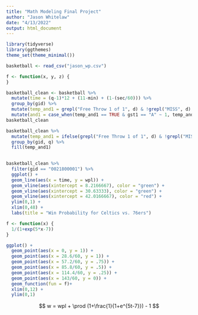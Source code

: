 ```yaml
---
title: "Math Modeling Final Project"
author: "Jason Whitelaw"
date: "4/13/2022"
output: html_document
---
```


```r
library(tidyverse)
library(ggthemes)
theme_set(theme_minimal())
```

```r
basketball <- read_csv("jason_wp.csv")
```

```r
f <- function(x, y, z) {
}
```

```r
basketball_clean <- basketball %>%
  mutate(time = (q-1)*12 + (11-min) + (1-(sec/60))) %>%
  group_by(gid) %>%
  mutate(temp_and1 = grepl("Free Throw 1 of 1", d) & !grepl("MISS", d) & grepl("S.FOUL", lag(d))) %>%
  mutate(and1 = case_when(temp_and1 == TRUE & gst1 == "A" ~ 1, temp_and1 == TRUE & gst1 == "H" ~ 2, TRUE ~ 0))
basketball_clean
```

```r
basketball_clean %>%
  mutate(temp_and1 = ifelse(grepl("Free Throw 1 of 1", d) & !grepl("MISS", d) & grepl("S.FOUL", lag(d)), TRUE, NA)) %>%
  group_by(gid, q) %>%
  fill(temp_and1)
  
```



```r
basketball_clean %>%
  filter(gid == "0021800001") %>%
  ggplot() +
  geom_line(aes(x = time, y = wpl)) +
  geom_vline(aes(xintercept = 8.2166667), color = "green") + 
  geom_vline(aes(xintercept = 30.63333), color = "green") + 
  geom_vline(aes(xintercept = 42.0166667), color = "red") + 
  ylim(0,1) +
  xlim(0,48) +
  labs(title = "Win Probability for Celtics vs. 76ers")
```

```r
f <- function(x) {
  1/(1+exp(5*x-7))
}

ggplot() +
  geom_point(aes(x = 0, y = 1)) +
  geom_point(aes(x = 28.6/60, y = 1)) +
  geom_point(aes(x = 57.2/60, y = .75)) +
  geom_point(aes(x = 85.8/60, y = .5)) +
  geom_point(aes(x = 114.4/60, y = .25)) +
  geom_point(aes(x = 143/60, y = 0)) +
  geom_function(fun = f)+
  xlim(0,12) +
  ylim(0,1)
```

$$
w = wpl + \prod (1+\frac{1}{1+e^{5t-7}}) - 1
$$










